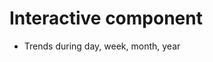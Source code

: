 # Interactive component


- Trends during day, week, month, year

# #############################################################################################################
